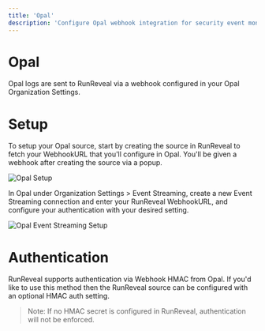 ```yaml
---
title: 'Opal'
description: 'Configure Opal webhook integration for security event monitoring. Set up authentication and event streaming for comprehensive SaaS security logging.'
---
```


# Opal
Opal logs are sent to RunReveal via a webhook configured in your Opal Organization Settings.

# Setup
To setup your Opal source, start by creating the source in RunReveal to fetch
your WebhookURL that you'll configure in Opal. You'll be given a webhook after
creating the source via a popup.

![Opal Setup](/opal-1.png)

In Opal under Organization Settings > Event Streaming, create a new Event
Streaming connection and enter your RunReveal WebhookURL, and configure
your authentication with your desired setting.

![Opal Event Streaming Setup](/opal-2.png)
# Authentication
RunReveal supports authentication via Webhook HMAC from Opal. If you'd like
to use this method then the RunReveal source can be configured with an optional
HMAC auth setting.

> Note: If no HMAC secret is configured in RunReveal, authentication will not
be enforced. 

